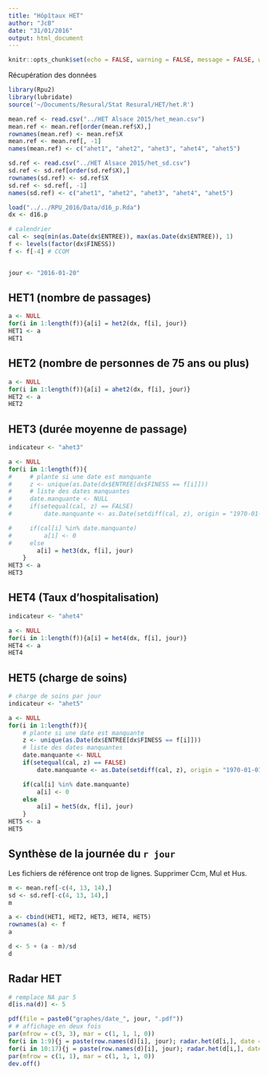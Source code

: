 ```yaml
---
title: "Hôpîtaux HET"
author: "JcB"
date: "31/01/2016"
output: html_document
---
```


```r
knitr::opts_chunk$set(echo = FALSE, warning = FALSE, message = FALSE, width = 80, size = "small")
```


Récupération des données
```r
library(Rpu2)
library(lubridate)
source('~/Documents/Resural/Stat Resural/HET/het.R')

mean.ref <- read.csv("../HET Alsace 2015/het_mean.csv")
mean.ref <- mean.ref[order(mean.ref$X),]
rownames(mean.ref) <- mean.ref$X
mean.ref <- mean.ref[, -1] 
names(mean.ref) <- c("ahet1", "ahet2", "ahet3", "ahet4", "ahet5")

sd.ref <- read.csv("../HET Alsace 2015/het_sd.csv")
sd.ref <- sd.ref[order(sd.ref$X),]
rownames(sd.ref) <- sd.ref$X
sd.ref <- sd.ref[, -1]
names(sd.ref) <- c("ahet1", "ahet2", "ahet3", "ahet4", "ahet5")

load("../../RPU_2016/Data/d16_p.Rda")
dx <- d16.p

# calendrier
cal <- seq(min(as.Date(dx$ENTREE)), max(as.Date(dx$ENTREE)), 1)
f <- levels(factor(dx$FINESS))
f <- f[-4] # CCOM


jour <- "2016-01-20"
```

HET1 (nombre de passages)
-------------------------

```r
a <- NULL
for(i in 1:length(f)){a[i] = het2(dx, f[i], jour)}
HET1 <- a
HET1
```

HET2 (nombre de personnes de 75 ans ou plus)
--------------------------------------------
```r
a <- NULL
for(i in 1:length(f)){a[i] = ahet2(dx, f[i], jour)}
HET2 <- a
HET2
```

HET3 (durée moyenne de passage)
-------------------------------
```r
indicateur <- "ahet3"

a <- NULL
for(i in 1:length(f)){
#     # plante si une date est manquante
#     z <- unique(as.Date(dx$ENTREE[dx$FINESS == f[i]]))
#     # liste des dates manquantes
#     date.manquante <- NULL
#     if(setequal(cal, z) == FALSE)
#         date.manquante <- as.Date(setdiff(cal, z), origin = "1970-01-01")

#     if(cal[i] %in% date.manquante)
#         a[i] <- 0
#     else
        a[i] = het3(dx, f[i], jour)
    }
HET3 <- a
HET3
```

HET4 (Taux d'hospitalisation)
-----------------------------

```r
indicateur <- "ahet4"

a <- NULL
for(i in 1:length(f)){a[i] = het4(dx, f[i], jour)}
HET4 <- a
HET4
```

HET5 (charge de soins)
----------------------

```r
# charge de soins par jour
indicateur <- "ahet5"

a <- NULL
for(i in 1:length(f)){
    # plante si une date est manquante
    z <- unique(as.Date(dx$ENTREE[dx$FINESS == f[i]]))
    # liste des dates manquantes
    date.manquante <- NULL
    if(setequal(cal, z) == FALSE)
        date.manquante <- as.Date(setdiff(cal, z), origin = "1970-01-01")

    if(cal[i] %in% date.manquante)
        a[i] <- 0
    else
        a[i] = het5(dx, f[i], jour)
    }
HET5 <- a
HET5
```

Synthèse de la journée du `r jour`
----------------------------------

Les fichiers de référence ont trop de lignes. Supprimer Ccm, Mul et Hus.
```r
m <- mean.ref[-c(4, 13, 14),]
sd <- sd.ref[-c(4, 13, 14),]
m
```


```r
a <- cbind(HET1, HET2, HET3, HET4, HET5)
rownames(a) <- f
a

d <- 5 + (a - m)/sd
d
```

Radar HET
------------
```r
# remplace NA par 5
d[is.na(d)] <- 5

pdf(file = paste0("graphes/date_", jour, ".pdf"))
# # affichage en deux fois
par(mfrow = c(3, 3), mar = c(1, 1, 1, 0))
for(i in 1:9){j = paste(row.names(d)[i], jour); radar.het(d[i,], date = j)}
for(i in 10:17){j = paste(row.names(d)[i], jour); radar.het(d[i,], date = j)}
par(mfrow = c(1, 1), mar = c(1, 1, 1, 0))
dev.off()
```



